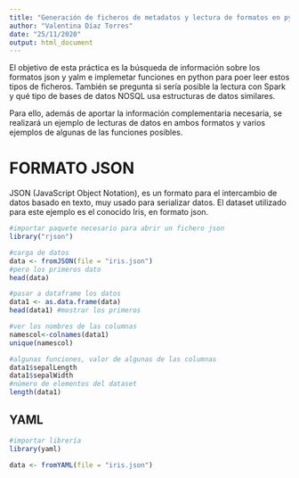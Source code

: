 ```yaml
---
title: "Generación de ficheros de metadatos y lectura de formatos en python"
author: "Valentina Díaz Torres"
date: "25/11/2020"
output: html_document
---
```



El objetivo de esta práctica es la búsqueda de información sobre los formatos json y yalm e implemetar funciones en python para poer leer estos tipos de ficheros. También se pregunta si sería posible la lectura con Spark y qué tipo de bases de datos NOSQL usa estructuras de datos similares.

Para ello, además de aportar la información complementaria necesaria, se realizará un ejemplo de lecturas de datos en ambos formatos y varios ejemplos de algunas de las funciones posibles.

# FORMATO JSON

JSON (JavaScript Object Notation), es un formato para el intercambio de datos basado en texto, muy usado para serializar datos.
El dataset utilizado para este ejemplo es el conocido Iris, en formato json.



```r
#importar paquete necesario para abrir un fichero json
library("rjson")

```

```r
#carga de datos
data <- fromJSON(file = "iris.json")
#pero los primeros dato
head(data)

```

```r
#pasar a dataframe los datos
data1 <- as.data.frame(data)
head(data1) #mostrar los primeros
```


```r
#ver los nombres de las columnas
namescol<-colnames(data1)
unique(namescol)
```

```r
#algunas funciones, valor de algunas de las columnas
data1$sepalLength
data1$sepalWidth
#número de elementos del dataset
length(data1)
```
## YAML

```r
#importar librería
library(yaml)
```


```r
data <- fromYAML(file = "iris.json")
```

